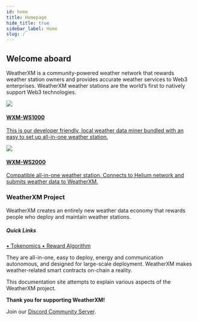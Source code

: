 ```yaml
---
id: home
title: Homepage
hide_title: true
sidebar_label: Home
slug: /
---
```



## Welcome aboard 

WeatherXM is a community-powered weather network that rewards weather station owners and provides accurate weather services to Web3 enterprises.
WeatherXM weather stations are the world’s first to natively support Web3 technologies.

<section class="product-container">
  <div class="device">
    <a href="/wxm-devices/wifi-m5-bundle/wxm-ws1000-introduction">
      <img src={useBaseUrl("img/home/m5.png")} />
      <div class="device-info">
        <h4>WXM-WS1000</h4>
        <p>This is our developer friendly, local weather data miner bundled with an easy to set up all-in-one weather station.</p>
      </div>
    </a>
  </div>
  <div class="device">
    <a href="/wxm-devices/helium-bundle/wxm-ws2000-introduction">
      <img src={useBaseUrl("/img/home/helium.png")} />
      <div class="device-info">
        <h4>WXM-WS2000</h4>
        <p>Compatible all-in-one weather station. Connects to Helium network and submits weather data to WeatherXM.</p>
      </div>
    </a>
  </div>
  </section>
  
<div class=" no-shadow">
  <h3>WeatherXM Project</h3>
  <p>
    WeatherXM creates an entirely new weather data economy that rewards
    people who deploy and maintain weather stations.
  </p>
  <h5 class="quickLinks">Quick Links</h5>
  <a className="block" href="/tokenomics/">
    &#8226; Tokenomics
  </a>
  <a className="block" href="/reward-algorithm/">
    &#8226; Reward Algorithm
  </a>
</div>

They are all-in-one, easy to deploy, energy and communication autonomous, and designed for large-scale deployment.
WeatherXM makes weather-related smart contracts on-chain a reality.

This documentation site attempts to explain various aspects of the WeatherXM project.

**Thank you for supporting WeatherXM!**

<p>Join our <a href="https://weatherxm.com/discord" target="_blank" rel="noopener noreferrer">Discord Community Server</a>.</p>

